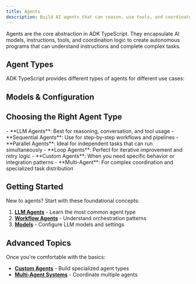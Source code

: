 ```yaml
---
title: Agents
description: Build AI agents that can reason, use tools, and coordinate with other agents
---
```



Agents are the core abstraction in ADK TypeScript. They encapsulate AI models, instructions, tools, and coordination logic to create autonomous programs that can understand instructions and complete complex tasks.

## Agent Types

ADK TypeScript provides different types of agents for different use cases:

<Cards>
  <Card
    title="🤖 LLM Agents"
    description="Use language models for reasoning, decision-making, and tool usage"
    href="/docs/framework/agents/llm-agents"
  />

  <Card
    title="🔗 Sequential Agents"
    description="Execute sub-agents in order for predictable workflows"
    href="/docs/framework/agents/workflow-agents/sequential-agents"
  />

  <Card
    title="⚡ Parallel Agents"
    description="Run multiple agents simultaneously for faster processing"
    href="/docs/framework/agents/workflow-agents/parallel-agents"
  />

  <Card
    title="🔄 Loop Agents"
    description="Repeat agent execution until conditions are met"
    href="/docs/framework/agents/workflow-agents/loop-agents"
  />

  <Card
    title="🏗️ Custom Agents"
    description="Build specialized agents with custom logic and behavior"
    href="/docs/framework/agents/custom-agents"
  />

  <Card
    title="👥 Multi-Agent Systems"
    description="Coordinate multiple agents for complex distributed tasks"
    href="/docs/framework/agents/multi-agents"
  />
</Cards>

## Models & Configuration

<Cards>
  <Card
    title="🧠 Model Support"
    description="Configure and use different LLM models with your agents"
    href="/docs/framework/agents/models"
  />
</Cards>

## Choosing the Right Agent Type

<Callout type="info" title="Agent Selection Guide">
- **LLM Agents**: Best for reasoning, conversation, and tool usage
- **Sequential Agents**: Use for step-by-step workflows and pipelines
- **Parallel Agents**: Ideal for independent tasks that can run simultaneously
- **Loop Agents**: Perfect for iterative improvement and retry logic
- **Custom Agents**: When you need specific behavior or integration patterns
- **Multi-Agent**: For complex coordination and specialized task distribution
</Callout>

## Getting Started

New to agents? Start with these foundational concepts:

1. **[LLM Agents](/docs/framework/agents/llm-agents)** - Learn the most common agent type
2. **[Workflow Agents](/docs/framework/agents/workflow-agents)** - Understand orchestration patterns
3. **[Models](/docs/framework/agents/models)** - Configure LLM models and settings

## Advanced Topics

Once you're comfortable with the basics:

- **[Custom Agents](/docs/framework/agents/custom-agents)** - Build specialized agent types
- **[Multi-Agent Systems](/docs/framework/agents/multi-agents)** - Coordinate multiple agents